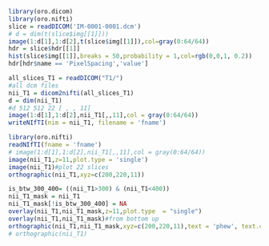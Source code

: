 ```r
library(oro.dicom)
library(oro.nifti)
slice = readDICOM('IM-0001-0001.dcm')
# d = dim(t(slice$img[[1]]))
image(1:d[1],1:d[2],t(slice$img[[1]]),col=gray(0:64/64))
hdr = slice$hdr[[1]]
hist(slice$img[[1]],breaks = 50,probability = 1,col=rgb(0,0,1, 0.2))
hdr[hdr$name == 'PixelSpacing','value']

all_slices_T1 = readDICOM("T1/")
#all dcm files
nii_T1 = dicom2nifti(all_slices_T1)
d = dim(nii_T1)
#d 512 512 22 [ , , 11]
image(1:d[1],1:d[2],nii_T1[,,11],col = gray(0:64/64))
writeNIfTI(nim = nii_T1, filename = 'fname')

```

```r
library(oro.nifti)
readNIfTI(fname = 'fname')
# image(1:d[1],1:d[2],nii_T1[,,11],col = gray(0:64/64))
image(nii_T1,z=11,plot.type = 'single')
image(nii_T1)#plot 22 slices
orthographic(nii_T1,xyz=c(200,220,11))

is_btw_300_400= ((nii_T1>300) & (nii_T1<400))
nii_T1_mask = nii_T1
nii_T1_mask[!is_btw_300_400] = NA
overlay(nii_T1,nii_T1_mask,z=11,plot.type  = "single")
overlay(nii_T1,nii_T1_mask)#from bottom up 
orthographic(nii_T1,nii_T1_mask,xyz=c(200,220,11),text = 'phew', text.cex=15)
# orthographic(nii_T1)
```

